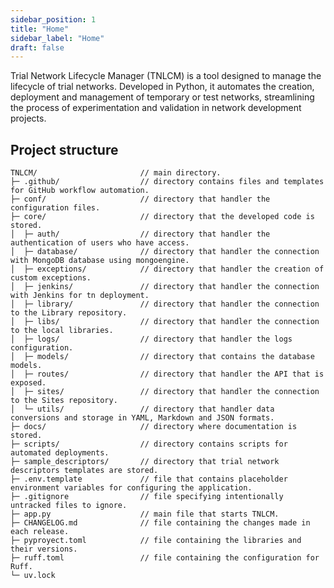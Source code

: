 ```yaml
---
sidebar_position: 1
title: "Home"
sidebar_label: "Home"
draft: false
---
```


Trial Network Lifecycle Manager (TNLCM) is a tool designed to manage the lifecycle of trial networks. Developed in Python, it automates the creation, deployment and management of temporary or test networks, streamlining the process of experimentation and validation in network development projects.

## Project structure

```
TNLCM/                       // main directory.
├─ .github/                  // directory contains files and templates for GitHub workflow automation.
├─ conf/                     // directory that handler the configuration files.
├─ core/                     // directory that the developed code is stored.
│  ├─ auth/                  // directory that handler the authentication of users who have access.
│  ├─ database/              // directory that handler the connection with MongoDB database using mongoengine.
│  ├─ exceptions/            // directory that handler the creation of custom exceptions.
│  ├─ jenkins/               // directory that handler the connection with Jenkins for tn deployment.
│  ├─ library/               // directory that handler the connection to the Library repository.
│  ├─ libs/                  // directory that handler the connection to the local libraries.
│  ├─ logs/                  // directory that handler the logs configuration.
│  ├─ models/                // directory that contains the database models.
│  ├─ routes/                // directory that handler the API that is exposed.
│  ├─ sites/                 // directory that handler the connection to the Sites repository.
│  └─ utils/                 // directory that handler data conversions and storage in YAML, Markdown and JSON formats.
├─ docs/                     // directory where documentation is stored.
├─ scripts/                  // directory contains scripts for automated deployments.
├─ sample_descriptors/       // directory that trial network descriptors templates are stored.
├─ .env.template             // file that contains placeholder environment variables for configuring the application.
├─ .gitignore                // file specifying intentionally untracked files to ignore.
├─ app.py                    // main file that starts TNLCM.
├─ CHANGELOG.md              // file containing the changes made in each release.
├─ pyproyect.toml            // file containing the libraries and their versions.
├─ ruff.toml                 // file containing the configuration for Ruff.
└─ uv.lock
```
